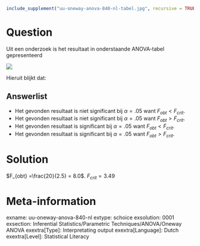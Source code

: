 ```{r, echo = FALSE, results = "hide"}
include_supplement("uu-oneway-anova-840-nl-tabel.jpg", recursive = TRUE)
```



Question
========
Uit een onderzoek is het resultaat in onderstaande ANOVA-tabel gepresenteerd

![](uu-oneway-anova-840-nl-tabel.jpg)
  
Hieruit blijkt dat:

Answerlist
----------
* Het gevonden resultaat is niet significant bij $\alpha = .05$ want $F_{obt} < F_{crit}$.
* Het gevonden resultaat is niet significant bij $\alpha = .05$ want $F_{obt} > F_{crit}$.
* Het gevonden resultaat is significant bij $\alpha = .05$ want $F_{obt} < F_{crit}$.
* Het gevonden resultaat is significant bij $\alpha = .05$ want $F_{obt} > F_{crit}$.


Solution
========

$F_{obt} =\frac{20}{2.5} = 8.0$. 
$F_{crit} = 3.49$ 


Meta-information
================
exname: uu-oneway-anova-840-nl
extype: schoice
exsolution: 0001
exsection: Inferential Statistics/Parametric Techniques/ANOVA/Oneway ANOVA
exextra[Type]: Interpretating output
exextra[Language]: Dutch
exextra[Level]: Statistical Literacy